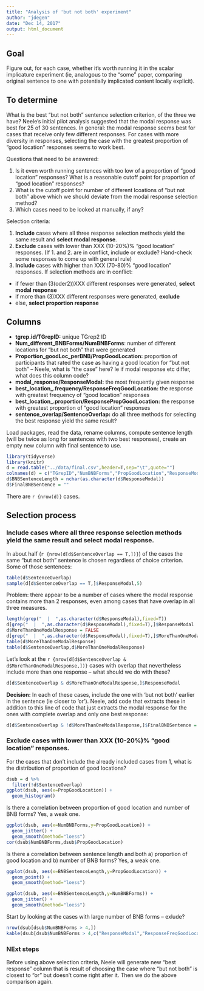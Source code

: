 ```yaml
---
title: "Analysis of 'but not both' experiment"
author: "jdegen"
date: "Dec 14, 2017"
output: html_document
---
```


## Goal

Figure out, for each case, whether it's worth running it in the scalar implicature experiment (ie, analogous to the "some" paper, comparing original sentence to one with potentially implicated content locally explicit).

## To determine
What is the best "but not both" sentence selection criterion, of the three we have? Neele's initial pilot analysis suggested that the modal response was best for 25 of 30 sentences. In general: the modal response seems best for cases that receive only few different responses. For cases with more diversity in responses, selecting the case with the greatest proportion of "good location" responses seems to work best.  

Questions that need to be answered:

1. Is it even worth running sentences with too low of a proportion of "good location" responses? What is a reasonable cutoff point for proportion of "good location" responses?
2. What is the cutoff point for number of different lcoations of "but not both" above which we should deviate from the modal response selection method?
3. Which cases need to be looked at manually, if any?

Selection criteria:

1. **Include** cases where all three response selection methods yield the same result and **select modal response**.
2. **Exclude** cases with lower than XXX (10-20%)% "good location" responses. (If 1. and 2. are in conflict, include or exclude? Hand-check some responses to come up with general rule)
3. **Include** cases with higher than XXX (70-80)% "good location" responses. If selection methods are in conflict:
  - if fewer than (3(oder2))XXX different responses were generated, **select modal response**
  - if more than (3)XXX different responses were generated, **exclude**
  - else, **select proportion response**

## Columns

- **tgrep.id/TGrepID:** unique TGrep2 ID
- **Num_different_BNBForms/NumBNBForms**: number of different locations for "but not both" that were generated
- **Proportion_goodLoc_perBNB/PropGoodLocation:** proportion of participants that rated the case as having a good location for "but not both" -- Neele, what is "the case" here? Ie if modal response etc differ, what does this column code?
- **modal_response/ResponseModal:** the most frequently given response
- **best_location_.frequency/ResponseFreqGoodLocation:** the response with greatest frequency of "good location" responses
- **best_location_.proportion/ResponsePropGoodLocation:** the response with greatest proportion of "good location" responses
- **sentence_overlap/SentenceOverlap:** do all three methods for selecting the best response yield the same result?

Load packages, read the data, rename columns, compute sentence length (will be twice as long for sentences with two best responses), create an empty new column with final sentence to use.
```r
library(tidyverse)
library(knitr)
d = read.table("../data/final.csv",header=T,sep="\t",quote="")
colnames(d) = c("TGrepID","NumBNBForms","PropGoodLocation","ResponseModal","ResponseFreqGoodLocation","ResponsePropGoodLocation","SentenceOverlap")
d$BNBSentenceLength = nchar(as.character(d$ResponseModal))
d$FinalBNBSentence = ""
```
There are `r {nrow(d)}` cases.

## Selection process

### **Include** cases where all three response selection methods yield the same result and **select modal response**.

In about half (`r {nrow(d[d$SentenceOverlap == T,])}`) of the cases the same "but not both" sentence is chosen regardless of choice criterion. Some of those sentences:

```r
table(d$SentenceOverlap)
sample(d[d$SentenceOverlap == T,]$ResponseModal,5)
```

Problem: there appear to be a number of cases where the modal response contains more than 2 responses, even among cases that have overlap in all three measures.
```r
length(grep("  |  ",as.character(d$ResponseModal),fixed=T))
d[grep("  |  ",as.character(d$ResponseModal),fixed=T),]$ResponseModal
d$MoreThanOneModalResponse = FALSE
d[grep("  |  ",as.character(d$ResponseModal),fixed=T),]$MoreThanOneModalResponse = TRUE
table(d$MoreThanOneModalResponse)
table(d$SentenceOverlap,d$MoreThanOneModalResponse)
```

Let's look at the `r {nrow(d[d$SentenceOverlap & d$MoreThanOneModalResponse,])}` cases with overlap that nevertheless include more than one response -- what should we do with these?

```r
d[d$SentenceOverlap & d$MoreThanOneModalResponse,]$ResponseModal
```

**Decision:** In each of these cases, include the one with 'but not both' earlier in the sentence (ie closer to 'or'). Neele, add code that extracts these in addition to this line of code that just extracts the modal response for the ones with complete overlap and only one best response:

```r
d[d$SentenceOverlap & !d$MoreThanOneModalResponse,]$FinalBNBSentence = as.character(d[d$SentenceOverlap & !d$MoreThanOneModalResponse,]$ResponseModal)
```

### **Exclude** cases with lower than XXX (10-20%)% "good location" responses.

For the cases that don't include the already included cases from 1, what is the distribution of proportion of good locations?

```r
dsub = d %>%
  filter(!d$SentenceOverlap)
ggplot(dsub, aes(x=PropGoodLocation)) +
  geom_histogram()
```

Is there a correlation between proportion of good location and number of BNB forms? Yes, a weak one.

```r
ggplot(dsub, aes(x=NumBNBForms,y=PropGoodLocation)) +
  geom_jitter() +
  geom_smooth(method="loess")
cor(dsub$NumBNBForms,dsub$PropGoodLocation)
```

Is there a correlation between sentence length and both a) proportion of good location and b) number of BNB forms? Yes, a weak one.

```r
ggplot(dsub, aes(x=BNBSentenceLength,y=PropGoodLocation)) +
  geom_point() +
  geom_smooth(method="loess")

ggplot(dsub, aes(x=BNBSentenceLength,y=NumBNBForms)) +
  geom_jitter() +
  geom_smooth(method="loess")
```

Start by looking at the cases with large number of BNB forms -- exlude?

```r
nrow(dsub[dsub$NumBNBForms > 4,])
kable(dsub[dsub$NumBNBForms > 4,c("ResponseModal","ResponseFreqGoodLocation","ResponsePropGoodLocation")])
```


### NExt steps

Before using above selection criteria, Neele will generate new "best response" column that is result of choosing the case where "but not both" is closest to "or" but doesn't come right after it. Then we do the above comparison again.
